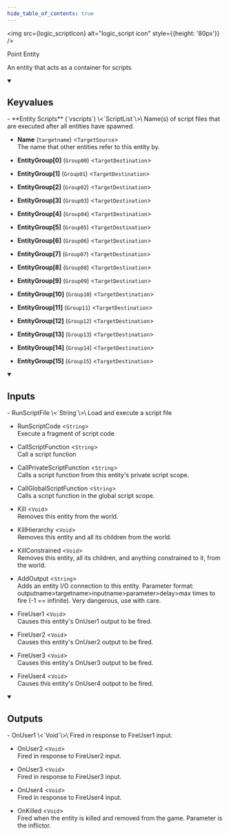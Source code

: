 ```yaml
---
hide_table_of_contents: true
---
```



<img src={logic_scriptIcon} alt="logic_script icon" style={{height: '80px'}} />

Point Entity

An entity that acts as a container for scripts

<details open>
<summary><h2>Keyvalues</h2></summary>
- **Entity Scripts** (`vscripts`) \<`ScriptList`\>\
Name(s) of script files that are executed after all entities have spawned.

- **Name** (`targetname`) \<`TargetSource`\>\
The name that other entities refer to this entity by.

- **EntityGroup[0]** (`Group00`) \<`TargetDestination`\>

- **EntityGroup[1]** (`Group01`) \<`TargetDestination`\>

- **EntityGroup[2]** (`Group02`) \<`TargetDestination`\>

- **EntityGroup[3]** (`Group03`) \<`TargetDestination`\>

- **EntityGroup[4]** (`Group04`) \<`TargetDestination`\>

- **EntityGroup[5]** (`Group05`) \<`TargetDestination`\>

- **EntityGroup[6]** (`Group06`) \<`TargetDestination`\>

- **EntityGroup[7]** (`Group07`) \<`TargetDestination`\>

- **EntityGroup[8]** (`Group08`) \<`TargetDestination`\>

- **EntityGroup[9]** (`Group09`) \<`TargetDestination`\>

- **EntityGroup[10]** (`Group10`) \<`TargetDestination`\>

- **EntityGroup[11]** (`Group11`) \<`TargetDestination`\>

- **EntityGroup[12]** (`Group12`) \<`TargetDestination`\>

- **EntityGroup[13]** (`Group13`) \<`TargetDestination`\>

- **EntityGroup[14]** (`Group14`) \<`TargetDestination`\>

- **EntityGroup[15]** (`Group15`) \<`TargetDestination`\>


 </details>
<details open>
<summary><h2>Inputs</h2></summary>
- RunScriptFile \<`String`\>\
Load and execute a script file

- RunScriptCode \<`String`\>\
Execute a fragment of script code

- CallScriptFunction \<`String`\>\
Call a script function

- CallPrivateScriptFunction \<`String`\>\
Calls a script function from this entity's private script scope.

- CallGlobalScriptFunction \<`String`\>\
Calls a script function in the global script scope.

- Kill \<`Void`\>\
Removes this entity from the world.

- KillHierarchy \<`Void`\>\
Removes this entity and all its children from the world.

- KillConstrained \<`Void`\>\
Removes this entity, all its children, and anything constrained to it, from the world.

- AddOutput \<`String`\>\
Adds an entity I/O connection to this entity. Parameter format: outputname&gt;targetname>inputname&gt;parameter&gt;delay&gt;max times to fire (-1 == infinite). Very dangerous, use with care.

- FireUser1 \<`Void`\>\
Causes this entity's OnUser1 output to be fired.

- FireUser2 \<`Void`\>\
Causes this entity's OnUser2 output to be fired.

- FireUser3 \<`Void`\>\
Causes this entity's OnUser3 output to be fired.

- FireUser4 \<`Void`\>\
Causes this entity's OnUser4 output to be fired.


 </details>
<details open>
<summary><h2>Outputs</h2></summary>
- OnUser1 \<`Void`\>\
Fired in response to FireUser1 input.

- OnUser2 \<`Void`\>\
Fired in response to FireUser2 input.

- OnUser3 \<`Void`\>\
Fired in response to FireUser3 input.

- OnUser4 \<`Void`\>\
Fired in response to FireUser4 input.

- OnKilled \<`Void`\>\
Fired when the entity is killed and removed from the game. Parameter is the inflictor.


 </details>